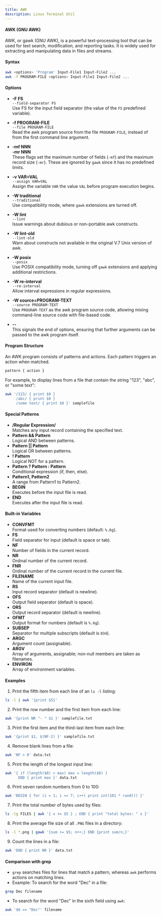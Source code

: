 ```yaml
---
title: AWK
description: Linux Terminal Util
---
```

#### AWK (GNU AWK)

AWK, or gawk (GNU AWK), is a powerful text-processing tool that can be used for text search, modification, and reporting tasks. It is widely used for extracting and manipulating data in files and streams.

#### Syntax

```bash
awk <options> 'Program' Input-File1 Input-File2 ...
awk -f PROGRAM-FILE <options> Input-File1 Input-File2 ...
```

#### Options

- **-F FS**  
  `--field-separator FS`  
  Use FS for the input field separator (the value of the `FS` predefined variable).

- **-f PROGRAM-FILE**  
  `--file PROGRAM-FILE`  
  Read the awk program source from the file `PROGRAM-FILE`, instead of from the first command line argument.

- **-mf NNN**  
  **-mr NNN**  
  These flags set the maximum number of fields (`-mf`) and the maximum record size (`-mr`). These are ignored by `gawk` since it has no predefined limits.

- **-v VAR=VAL**  
  `--assign VAR=VAL`  
  Assign the variable `VAR` the value `VAL` before program execution begins.

- **-W traditional**  
  `--traditional`  
  Use compatibility mode, where `gawk` extensions are turned off.

- **-W lint**  
  `--lint`  
  Issue warnings about dubious or non-portable awk constructs.

- **-W lint-old**  
  `--lint-old`  
  Warn about constructs not available in the original V.7 Unix version of awk.

- **-W posix**  
  `--posix`  
  Use POSIX compatibility mode, turning off `gawk` extensions and applying additional restrictions.

- **-W re-interval**  
  `--re-interval`  
  Allow interval expressions in regular expressions.

- **-W source=PROGRAM-TEXT**  
  `--source PROGRAM-TEXT`  
  Use `PROGRAM-TEXT` as the awk program source code, allowing mixing command-line source code with file-based code.

- **--**  
  This signals the end of options, ensuring that further arguments can be passed to the awk program itself.

#### Program Structure

An AWK program consists of patterns and actions. Each pattern triggers an action when matched.

```bash
pattern { action }
```

For example, to display lines from a file that contain the string "123", "abc", or "some text":

```bash
awk '/123/ { print $0 }
     /abc/ { print $0 }
     /some text/ { print $0 }' samplefile
```

#### Special Patterns

- **/Regular Expression/**  
  Matches any input record containing the specified text.
- **Pattern && Pattern**  
  Logical AND between patterns.
- **Pattern || Pattern**  
  Logical OR between patterns.
- **! Pattern**  
  Logical NOT for a pattern.
- **Pattern ? Pattern : Pattern**  
  Conditional expression (if, then, else).
- **Pattern1, Pattern2**  
  A range from Pattern1 to Pattern2.
- **BEGIN**  
  Executes before the input file is read.
- **END**  
  Executes after the input file is read.

#### Built-in Variables

- **CONVFMT**  
  Format used for converting numbers (default: `%.6g`).
- **FS**  
  Field separator for input (default is space or tab).
- **NF**  
  Number of fields in the current record.
- **NR**  
  Ordinal number of the current record.
- **FNR**  
  Ordinal number of the current record in the current file.
- **FILENAME**  
  Name of the current input file.
- **RS**  
  Input record separator (default is newline).
- **OFS**  
  Output field separator (default is space).
- **ORS**  
  Output record separator (default is newline).
- **OFMT**  
  Output format for numbers (default is `%.6g`).
- **SUBSEP**  
  Separator for multiple subscripts (default is `034`).
- **ARGC**  
  Argument count (assignable).
- **ARGV**  
  Array of arguments, assignable; non-null members are taken as filenames.
- **ENVIRON**  
  Array of environment variables.

#### Examples

1. Print the fifth item from each line of an `ls -l` listing:

```bash
ls -l | awk '{print $5}'
```

2. Print the row number and the first item from each line:

```bash
awk '{print NR "- " $1 }' samplefile.txt
```

3. Print the first item and the third-last item from each line:

```bash
awk '{print $1, $(NF-2) }' samplefile.txt
```

4. Remove blank lines from a file:

```bash
awk 'NF > 0' data.txt
```

5. Print the length of the longest input line:

```bash
awk '{ if (length($0) > max) max = length($0) }
      END { print max }' data.txt
```

6. Print seven random numbers from 0 to 100:

```bash
awk 'BEGIN { for (i = 1; i <= 7; i++) print int(101 * rand()) }'
```

7. Print the total number of bytes used by files:

```bash
ls -lg FILES | awk '{ x += $5 } ; END { print "total bytes: " x }'
```

8. Print the average file size of all `.PNG` files in a directory:

```bash
ls -l *.png | gawk '{sum += $5; n++;} END {print sum/n;}'
```

9. Count the lines in a file:

```bash
awk 'END { print NR }' data.txt
```

#### Comparison with grep

- `grep` searches files for lines that match a pattern, whereas `awk` performs actions on matching lines.
- Example: To search for the word "Dec" in a file:

```bash
grep Dec filename
```

- To search for the word "Dec" in the sixth field using `awk`:

```bash
awk '$6 == "Dec"' filename
```

